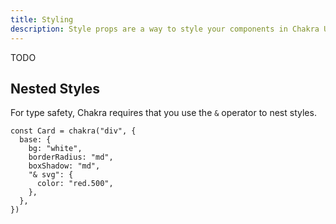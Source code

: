 ```yaml
---
title: Styling
description: Style props are a way to style your components in Chakra UI.
---
```


TODO

## Nested Styles

For type safety, Chakra requires that you use the `&` operator to nest styles.

```tsx
const Card = chakra("div", {
  base: {
    bg: "white",
    borderRadius: "md",
    boxShadow: "md",
    "& svg": {
      color: "red.500",
    },
  },
})
```
